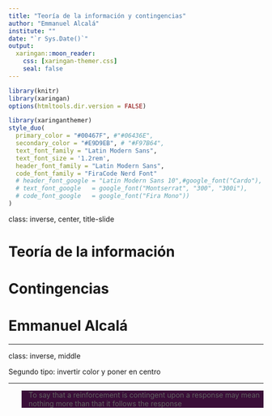 ```yaml
---
title: "Teoría de la información y contingencias"
author: "Emmanuel Alcalá"
institute: ""
date: "`r Sys.Date()`"
output:
  xaringan::moon_reader:
    css: [xaringan-themer.css]
    seal: false
---
```


```r
library(knitr)
library(xaringan)
options(htmltools.dir.version = FALSE)
```

```r
library(xaringanthemer)
style_duo(
  primary_color = "#00467F", #"#06436E",
  secondary_color = "#E9D9EB", # "#F97B64",
  text_font_family = "Latin Modern Sans",
  text_font_size = '1.2rem',
  header_font_family = "Latin Modern Sans",
  code_font_family = "FiraCode Nerd Font"
  # header_font_google = "Latin Modern Sans 10",#google_font("Cardo"),
  # text_font_google   = google_font("Montserrat", "300", "300i"),
  # code_font_google   = google_font("Fira Mono"))
)

```

class: inverse, center, title-slide

<style>
.title-slide .remark-slide-number {
  display: none;
}
</style>

<style>

.center2 {
  margin: -1%;
  position: absolute;
  top: 70%;
  left: 51%;
  width: 280px;
  height: 128px;
  -ms-transform: translate(-50%, -50%);
  transform: translate(-50%, -50%);
}

.logo {
  position: absolute;
  top: 1em;
  right: 1em;
  width: 110px;
  height: 128px;
  z-index: 0;
}

.my-one-page-font {
  font-size: 20px;
}

</style>

<style>
blockquote {
    background-color: #3A0E38;
}
</style>

# Teoría de la información 
# Contingencias
# Emmanuel Alcalá

---

class: inverse,  middle

Segundo tipo: invertir color y poner en centro

---

>To say that a reinforcement is contingent upon a response may mean nothing more than that it follows the response

